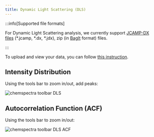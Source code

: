 ```yaml
---
title: Dynamic Light Scattering (DLS)
---
```


:::info[Supported file formats]

For Dynamic Light Scattering analysis, we currently support [JCAMP-DX files](https://iupac.org/what-we-do/digital-standards/jcamp-dx/) (\*.jcamp, \*.dx, \*.jdx), zip (in [BagIt](https://en.wikipedia.org/wiki/BagIt) format) files.

:::

To upload and view your data, you can follow [this instruction](../chemspectra#using-chemspectra).

## Intensity Distribution

Using the tools bar to zoom in/out, add peaks:

![chemspectra toolbar DLS](/img/chemspectra/dls/chemspectra_dls_intensities.png)

## Autocorrelation Function (ACF)

Using the tools bar to zoom in/out:

![chemspectra toolbar DLS ACF](/img/chemspectra/dls/chemspectra_dls_autocorrelation.png)
